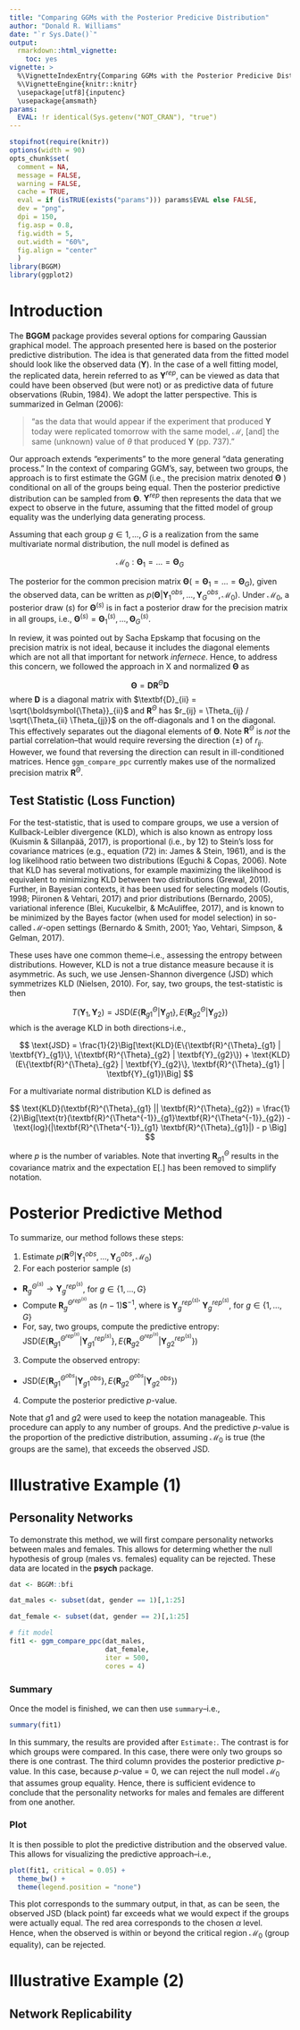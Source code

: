 ```yaml
---
title: "Comparing GGMs with the Posterior Predicive Distribution"
author: "Donald R. Williams"
date: "`r Sys.Date()`"
output: 
  rmarkdown::html_vignette:
    toc: yes
vignette: >
  %\VignetteIndexEntry{Comparing GGMs with the Posterior Predicive Distributions}
  %\VignetteEngine{knitr::knitr}
  \usepackage[utf8]{inputenc}
  \usepackage{amsmath}
params:
  EVAL: !r identical(Sys.getenv("NOT_CRAN"), "true")
---
```



```r
stopifnot(require(knitr))
options(width = 90)
opts_chunk$set(
  comment = NA,
  message = FALSE,
  warning = FALSE,
  cache = TRUE,
  eval = if (isTRUE(exists("params"))) params$EVAL else FALSE,
  dev = "png",
  dpi = 150,
  fig.asp = 0.8,
  fig.width = 5,
  out.width = "60%",
  fig.align = "center"
  )
library(BGGM)
library(ggplot2)
```


# Introduction

The **BGGM** package provides several options for comparing Gaussian graphical model. The approach presented 
here is based on the posterior predictive distribution. The idea is that generated data from the fitted model should look like the observed data ($\textbf{Y}$). In the case of a well fitting model, the replicated data, herein referred to as $\textbf{Y}^{rep}$, can be viewed as data that could have been observed (but were not) or as predictive data of future observations (Rubin, 1984). We adopt the latter perspective. This is summarized in Gelman (2006):


> “as the data that would appear if the experiment that produced $\textbf{Y}$ today were replicated
tomorrow with the same model, $\mathcal{M}$, [and] the same (unknown) value of $\theta$ that produced $\textbf{Y}$ (pp. 737).”


Our approach extends "experiments" to the more general “data generating process." In
the context of comparing GGM’s, say, between two groups, the approach is to first estimate the
GGM (i.e., the precision matrix denoted $\boldsymbol{\Theta}$ ) conditional on all of the groups being equal. Then the posterior predictive distribution can be sampled from $\boldsymbol{\Theta}$. $\textbf{Y}^{rep}$ then represents the data that we expect to observe in the future, assuming that the fitted model of group equality was the underlying data generating
process.

Assuming that each group $g \in {1, ...,G}$ is a realization from the same multivariate normal
distribution, the null model is defined as

$$
\mathcal{M}_0 : \boldsymbol{\Theta}_1 = ... =  \boldsymbol{\Theta}_G
$$

The posterior for the common precision matrix $\boldsymbol{\Theta}(= \boldsymbol{\Theta}_1 = . . . = \boldsymbol{\Theta}_G)$, given the observed data,
can be written as $p(\boldsymbol{\Theta}|\textbf{Y}^{obs}_1 , . . . , \textbf{Y}^{obs}_G, \mathcal{M}_0)$. Under $\mathcal{M}_0$, a posterior draw ($s$) for $\boldsymbol{\Theta}^{(s)}$ is in fact a posterior draw for the precision matrix in all groups, i.e.,   $\boldsymbol{\Theta}^{(s)} = \boldsymbol{\Theta}^{(s)}_1,..., \boldsymbol{\Theta}^{(s)}_G$.


In review, it was pointed out by Sacha Epskamp that focusing on the precision matrix is not ideal, because it includes the diagonal elements which are not all that important for network *infernece*. Hence, to address this concern, we followed the approach in X and normalized $\boldsymbol{\Theta}$ as

$$
\boldsymbol\Theta = \textbf{D}\textbf{R}^{\Theta}\textbf{D}
$$
where $\textbf{D}$ is a diagonal matrix with $\textbf{D}_{ii} =  \sqrt{\boldsymbol{\Theta}}_{ii}$ and $\textbf{R}^{\Theta}$ has $r_{ij} = \Theta_{ij} / \sqrt{\Theta_{ii} \Theta_{jj}}$ on the off-diagonals and 1 on the diagonal. This effectively separates out the diagonal elements of $\boldsymbol{\Theta}$. Note $\textbf{R}^{\Theta}$ is *not* the partial correlation--that would require reversing the direction ($\pm$) of $r_{ij}$. However, we found that reversing the direction can result in ill-conditioned matrices. Hence `ggm_compare_ppc` currently makes use of the normalized precision matrix $\textbf{R}^{\Theta}$.


## Test Statistic (Loss Function)
For the test-statistic, that is used to compare groups, we use a version of Kullback-Leibler divergence (KLD), which is also known as entropy loss (Kuismin & Sillanpää, 2017), is proportional (i.e., by 12) to Stein’s loss for covariance matrices (e.g., equation (72) in: James & Stein, 1961), and is the log likelihood ratio between two distributions (Eguchi & Copas, 2006). Note that KLD has several motivations, for example maximizing the
likelihood is equivalent to minimizing KLD between two distributions (Grewal, 2011). Further, in
Bayesian contexts, it has been used for selecting models (Goutis, 1998; Piironen & Vehtari, 2017)
and prior distributions (Bernardo, 2005), variational inference (Blei, Kucukelbir, & McAuliffee,
2017), and is known to be minimized by the Bayes factor (when used for model selection) in
so-called $\mathcal{M}$-open settings (Bernardo & Smith, 2001; Yao, Vehtari, Simpson, & Gelman, 2017).

These uses have one common theme–i.e., assessing the entropy between distributions.
However, KLD is not a true distance measure because it is asymmetric. As such, we use
Jensen-Shannon divergence (JSD) which symmetrizes KLD (Nielsen, 2010). For, say, two groups, the test-statistic is then

$$
T(\textbf{Y}_{1}, \textbf{Y}_2) = \text{JSD}\Big(E\{\textbf{R}^{\Theta}_{g1} | \textbf{Y}_{g1}  \}, E\{\textbf{R}^{\Theta}_{g2} | \textbf{Y}_{g2}  \}\Big)
$$
which is the average KLD in both directions-i.e.,


$$
\text{JSD} = \frac{1}{2}\Big[\text{KLD}(E\{\textbf{R}^{\Theta}_{g1} | \textbf{Y}_{g1}\}, \{\textbf{R}^{\Theta}_{g2} | \textbf{Y}_{g2}\}) + \text{KLD}(E\{\textbf{R}^{\Theta}_{g2} | \textbf{Y}_{g2}\}, \textbf{R}^{\Theta}_{g1} | \textbf{Y}_{g1})\Big]
$$

For a multivariate normal distribution KLD is defined as

$$
\text{KLD}(\textbf{R}^{\Theta}_{g1} || \textbf{R}^{\Theta}_{g2}) = \frac{1}{2}\Big[\text{tr}(\textbf{R}^{\Theta^{-1}}_{g1}\textbf{R}^{\Theta^{-1}}_{g2}) - \text{log}(|\textbf{R}^{\Theta^{-1}}_{g1} \textbf{R}^{\Theta}_{g1}|) - p  \Big]
$$

where $p$ is the number of variables. Note that inverting $\textbf{R}^{\Theta}_{g1}$ results in the covariance matrix and the expectation E[.] has been removed to simplify notation.


# Posterior Predictive Method
To summarize, our method follows these steps:

1. Estimate $p(\textbf{R}^{\Theta}|\textbf{Y}_1^{obs},\ldots,\textbf{Y}_G^{obs},\mathcal{M}_0)$
2. For each posterior sample ($s$)
+  $\textbf{R}^{\Theta^{(s)}}_g \rightarrow \textbf{Y}^{rep^{(s)}}_g$, for $g \in \{1,..., G\}$
+  Compute $\textbf{R}^{\Theta^{rep^{(s)}}}_g$ as $(n - 1)\textbf{S}^{-1}$, where \textbf{S} is 
    $\textbf{Y}_{g}^{rep^{(s)}\prime}$  $\textbf{Y}_{g}^{rep^{(s)}}$, for $g \in \{1,..., G\}$
+ For, say, two groups, compute the predictive entropy:   $\text{JSD}(E\{\textbf{R}^{\Theta^{rep^{(s)}}}_{g1} | \textbf{Y}^{rep^{(s)}}_{g1}\},  E\{\textbf{R}^{\Theta^{rep^{(s)}}}_{g2} | \textbf{Y}^{rep^{(s)}}_{g2}\} )$
3. Compute the observed entropy:
+ $\text{JSD}(E\{\textbf{R}^{\Theta^{obs}}_{g1} | \textbf{Y}_{g1}^{obs}\},E\{\textbf{R}^{\Theta^{obs}}_{g2} | \textbf{Y}_{g2}^{obs}\} )$ 
4. Compute the posterior predictive $p$-value.

Note that $g1$ and $g2$ were used to keep the notation manageable. This procedure can apply to any number of groups. And the predictive $p$-value is the proportion of the predictive distribution, assuming $\mathcal{M}_0$ is true (the groups are the same), that exceeds the observed JSD. 


# Illustrative Example (1)
## Personality Networks
To demonstrate this method, we will first compare personality networks between males and females. This allows for determing whether the null hypothesis of group (males vs. females) equality can be rejected. These data are located in the **psych** package. 

```r
dat <- BGGM::bfi 

dat_males <- subset(dat, gender == 1)[,1:25]

dat_female <- subset(dat, gender == 2)[,1:25]

# fit model
fit1 <- ggm_compare_ppc(dat_males, 
                        dat_female, 
                        iter = 500, 
                        cores = 4)

```


### Summary
Once the model is finished, we can then use `summary`--i.e.,
```r
summary(fit1)
```
In this summary, the results are provided after `Estimate:`. The contrast is for which groups were compared. In this case, there were only two groups so there is one contrast. The third column provides the posterior predictive $p$-value. In this case, because $p$-value = 0, we can reject the null model $\mathcal{M}_0$ that assumes group equality. Hence, there is sufficient evidence to conclude that the personality networks for males and females are different from one another.

### Plot
It is then possible to plot the predictive distribution and the observed value. This allows for visualizing the predictive approach--i.e.,
```r
plot(fit1, critical = 0.05) + 
  theme_bw() + 
  theme(legend.position = "none")
```

This plot corresponds to the summary output, in that, as can be seen, the observed JSD (black point) far exceeds what we would expect if the groups were actually equal. The red area corresponds to the chosen $\alpha$ level. Hence, when the observed is within or beyond the critical region $\mathcal{M}_0$ (group equality), can be rejected.

# Illustrative Example (2)
## Network Replicability

